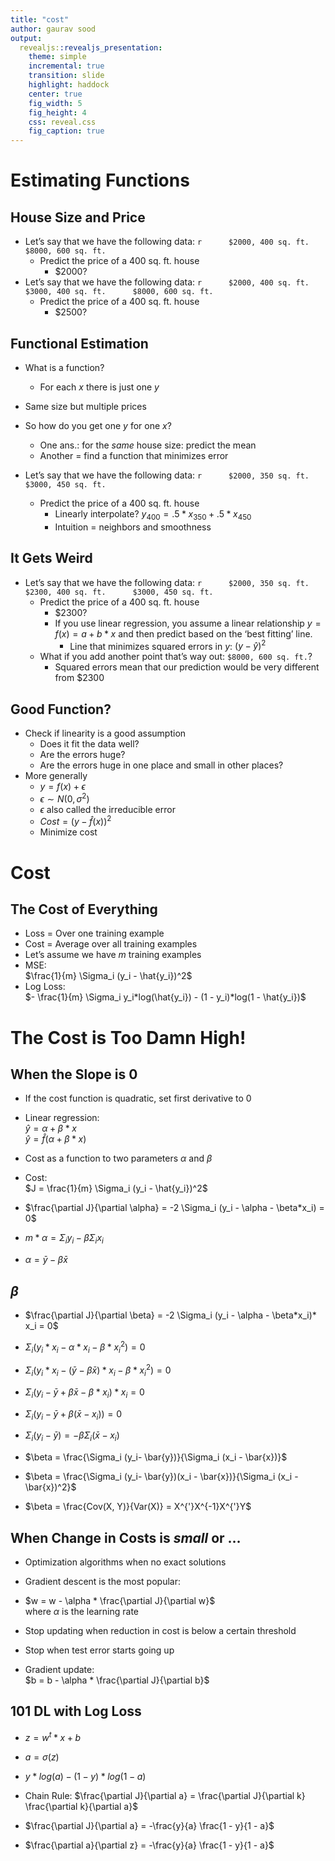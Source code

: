 ```yaml
---
title: "cost"
author: gaurav sood
output:
  revealjs::revealjs_presentation:
    theme: simple
    incremental: true
    transition: slide
    highlight: haddock
    center: true
    fig_width: 5
    fig_height: 4
    css: reveal.css
    fig_caption: true
---
```


# Estimating Functions

## House Size and Price

* Let's say that we have the following data:
    ```r
     $2000, 400 sq. ft.
     $8000, 600 sq. ft.
    ```
  * Predict the price of a 400 sq. ft. house
    - $2000?

* Let's say that we have the following data:
    ```r
     $2000, 400 sq. ft.
     $3000, 400 sq. ft.
     $8000, 600 sq. ft.
     ```
    * Predict the price of a 400 sq. ft. house
      - $2500?

## Functional Estimation

* What is a function?
  - For each $x$ there is just one $y$

* Same size but multiple prices

* So how do you get one $y$ for one $x$? 
  * One ans.: for the $same$ house size: predict the mean
  * Another = find a function that minimizes error

* Let's say that we have the following data:
    ```r
     $2000, 350 sq. ft.
     $3000, 450 sq. ft.
    ```
  * Predict the price of a 400 sq. ft. house
    - Linearly interpolate? $y_{400} = .5*x_{350} + .5*x_{450}$
    - Intuition = neighbors and smoothness

## It Gets Weird

* Let's say that we have the following data:
    ```r
     $2000, 350 sq. ft.
     $2300, 400 sq. ft.
     $3000, 450 sq. ft.
    ```
    * Predict the price of a 400 sq. ft. house
      - $2300? 
      - If you use linear regression, you assume a linear relationship $y = f(x) = a + b*x$ and then predict based on the 'best fitting' line.
        +  Line that minimizes squared errors in $y$: $(y - \hat{y})^2$

    * What if you add another point that's way out: ```$8000, 600 sq. ft.```? 
      - Squared errors mean that our prediction would be very different from $2300

## Good Function?

* Check if linearity is a good assumption
  - Does it fit the data well?
  - Are the errors huge?
  - Are the errors huge in one place and small in other places?

* More generally
  * $y = f(x) + \epsilon$ 
  * $\epsilon \sim N(0, \sigma^2)$
  * $\epsilon$ also called the irreducible error
  * $Cost  = (y - \hat{f}(x))^2$
  * Minimize cost

# Cost
 
## The Cost of Everything

* Loss = Over one training example
* Cost = Average over all training examples
* Let's assume we have $m$ training examples
* MSE:<br>
  $\frac{1}{m} \Sigma_i (y_i - \hat{y_i})^2$
* Log Loss:<br>
  $- \frac{1}{m} \Sigma_i y_i*log(\hat{y_i}) - (1 - y_i)*log(1 - \hat{y_i})$

# The Cost is Too Damn High!  

## When the Slope is 0

* If the cost function is quadratic, set first derivative to 0

* Linear regression:<br>
	$\hat{y} = \alpha + \beta * x$<br>
	$\hat{y} = \hat{f}(\alpha + \beta * x)$

* Cost as a function to two parameters $\alpha$ and $\beta$

* Cost:<br>
  $J = \frac{1}{m} \Sigma_i (y_i - \hat{y_i})^2$

* $\frac{\partial J}{\partial \alpha} = -2 \Sigma_i (y_i - \alpha - \beta*x_i) = 0$

* $m*\alpha = \Sigma_i y_i - \beta \Sigma_i x_i$

* $\alpha = \bar{y} - \beta \bar{x}$

## $\beta$

* $\frac{\partial J}{\partial \beta} = -2 \Sigma_i (y_i - \alpha - \beta*x_i)* x_i = 0$

* $\Sigma_i (y_i*x_i- \alpha*x_i - \beta*x_i^2) = 0$

* $\Sigma_i (y_i*x_i - (\bar{y} - \beta \bar{x})*x_i - \beta*x_i^2) = 0$

* $\Sigma_i (y_i- \bar{y} + \beta \bar{x} - \beta*x_i)*x_i = 0$

* $\Sigma_i (y_i- \bar{y} + \beta (\bar{x} - x_i)) = 0$

* $\Sigma_i (y_i- \bar{y}) = - \beta \Sigma_i (\bar{x} - x_i)$

* $\beta = \frac{\Sigma_i (y_i- \bar{y})}{\Sigma_i (x_i - \bar{x})}$

* $\beta = \frac{\Sigma_i (y_i- \bar{y})(x_i - \bar{x})}{\Sigma_i (x_i - \bar{x})^2}$

* $\beta = \frac{Cov(X, Y)}{Var(X)} = X^{'}X^{-1}X^{'}Y$

## When Change in Costs is *small* or ...

* Optimization algorithms when no exact solutions

* Gradient descent is the most popular:

* $w = w - \alpha * \frac{\partial J}{\partial w}$<br>
  where $\alpha$ is the learning rate

* Stop updating when reduction in cost is below a certain threshold

* Stop when test error starts going up

* Gradient update:<br>
  $b = b - \alpha * \frac{\partial J}{\partial b}$

## 101 DL with Log Loss

* $z = w^{t}*x + b$

* $a = \sigma(z)$

* $y*log(a) - (1 - y)*log(1 - a)$

* Chain Rule: $\frac{\partial J}{\partial a} = \frac{\partial J}{\partial k} \frac{\partial k}{\partial a}$

* $\frac{\partial J}{\partial a} = -\frac{y}{a} \frac{1 - y}{1 - a}$

* $\frac{\partial a}{\partial z} = -\frac{y}{a} \frac{1 - y}{1 - a}$
